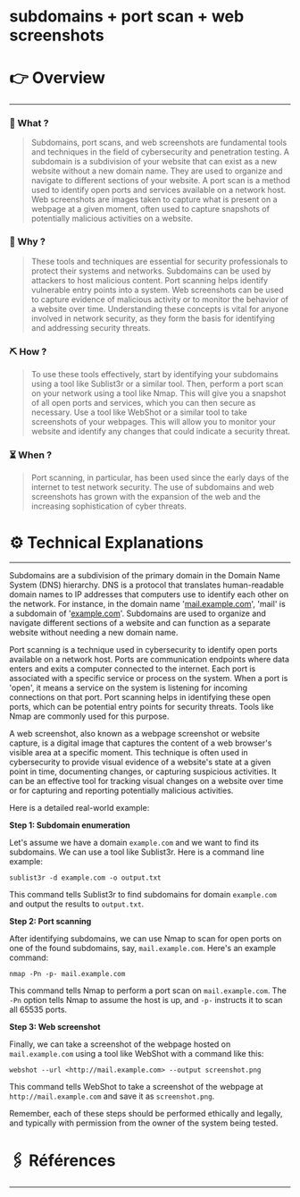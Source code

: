 # subdomains + port scan + web screenshots


# 👉 Overview

---

### 👀 What ?

> Subdomains, port scans, and web screenshots are fundamental tools and techniques in the field of cybersecurity and penetration testing. A subdomain is a subdivision of your website that can exist as a new website without a new domain name. They are used to organize and navigate to different sections of your website. A port scan is a method used to identify open ports and services available on a network host. Web screenshots are images taken to capture what is present on a webpage at a given moment, often used to capture snapshots of potentially malicious activities on a website.
> 

### 🧐 Why ?

> These tools and techniques are essential for security professionals to protect their systems and networks. Subdomains can be used by attackers to host malicious content. Port scanning helps identify vulnerable entry points into a system. Web screenshots can be used to capture evidence of malicious activity or to monitor the behavior of a website over time. Understanding these concepts is vital for anyone involved in network security, as they form the basis for identifying and addressing security threats.
> 

### ⛏️ How ?

> To use these tools effectively, start by identifying your subdomains using a tool like Sublist3r or a similar tool. Then, perform a port scan on your network using a tool like Nmap. This will give you a snapshot of all open ports and services, which you can then secure as necessary. Use a tool like WebShot or a similar tool to take screenshots of your webpages. This will allow you to monitor your website and identify any changes that could indicate a security threat.
> 

### ⏳ When ?

> Port scanning, in particular, has been used since the early days of the internet to test network security. The use of subdomains and web screenshots has grown with the expansion of the web and the increasing sophistication of cyber threats.
> 

# ⚙️ Technical Explanations

---

Subdomains are a subdivision of the primary domain in the Domain Name System (DNS) hierarchy. DNS is a protocol that translates human-readable domain names to IP addresses that computers use to identify each other on the network. For instance, in the domain name '[mail.example.com](http://mail.example.com/)', 'mail' is a subdomain of '[example.com](http://example.com/)'. Subdomains are used to organize and navigate different sections of a website and can function as a separate website without needing a new domain name.

Port scanning is a technique used in cybersecurity to identify open ports available on a network host. Ports are communication endpoints where data enters and exits a computer connected to the internet. Each port is associated with a specific service or process on the system. When a port is 'open', it means a service on the system is listening for incoming connections on that port. Port scanning helps in identifying these open ports, which can be potential entry points for security threats. Tools like Nmap are commonly used for this purpose.

A web screenshot, also known as a webpage screenshot or website capture, is a digital image that captures the content of a web browser's visible area at a specific moment. This technique is often used in cybersecurity to provide visual evidence of a website's state at a given point in time, documenting changes, or capturing suspicious activities. It can be an effective tool for tracking visual changes on a website over time or for capturing and reporting potentially malicious activities.

Here is a detailed real-world example:

**Step 1: Subdomain enumeration**

Let's assume we have a domain `example.com` and we want to find its subdomains. We can use a tool like Sublist3r. Here is a command line example:

```
sublist3r -d example.com -o output.txt

```

This command tells Sublist3r to find subdomains for domain `example.com` and output the results to `output.txt`.

**Step 2: Port scanning**

After identifying subdomains, we can use Nmap to scan for open ports on one of the found subdomains, say, `mail.example.com`. Here's an example command:

```
nmap -Pn -p- mail.example.com

```

This command tells Nmap to perform a port scan on `mail.example.com`. The `-Pn` option tells Nmap to assume the host is up, and `-p-` instructs it to scan all 65535 ports.

**Step 3: Web screenshot**

Finally, we can take a screenshot of the webpage hosted on `mail.example.com` using a tool like WebShot with a command like this:

```
webshot --url <http://mail.example.com> --output screenshot.png

```

This command tells WebShot to take a screenshot of the webpage at `http://mail.example.com` and save it as `screenshot.png`.

Remember, each of these steps should be performed ethically and legally, and typically with permission from the owner of the system being tested.

# 🖇️ Références

---